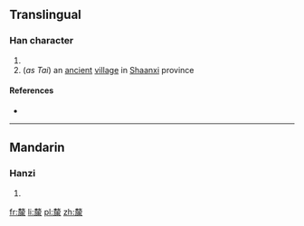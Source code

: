 ==Translingual==

===Han character===
{{Han char|rn=66|rad=攴|as=15|sn=19|four=4729<sub>8</sub>|canj=十大一木人 (JKMDO)|ids=⿸[[𠩺]][[來]]}}

# {{defn|Han|sort=攴15}}
# (''as Tai'') an [[ancient]] [[village]] in [[Shaanxi]] province

====References====
* {{Han ref|kx=0476.180|dkj=13427|dj=0831.180|hdz=21479.190|uh=6584|ud=25988|bh=F248|bd=62024}}

----

==Mandarin==

===Hanzi===
{{cmn-hanzi|pin=[[lí]] ([[li2]]), [[Tái]] ([[Tai2]])|wg=li<sup>2</sup>, T'ai<sup>2</sup>}}

# {{defn|lang=cmn|sort=攴15}}

[[fr:斄]]
[[li:斄]]
[[pl:斄]]
[[zh:斄]]